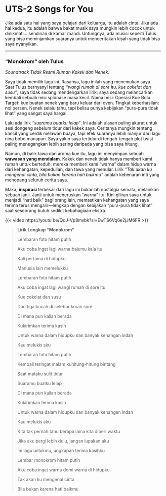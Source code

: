 # UTS-2 Songs for You

Jika ada satu hal yang saya pelajari dari keluarga, itu adalah cinta. Jika ada hal kedua, itu adalah bahwa bakat musik saya mungkin lebih cocok untuk dinikmati... sendirian di kamar mandi. Untungnya, ada musisi seperti Tulus yang bisa meminjamkan suaranya untuk menceritakan kisah yang tidak bisa saya nyanyikan.

---

### "Monokrom" oleh Tulus

*Soundtrack Tidak Resmi Rumah Kakek dan Nenek.*

Saya tidak memilih lagu ini. Rasanya, lagu inilah yang menemukan saya. Saat Tulus bernyanyi tentang *"wangi rumah di sore itu, kue cokelat dan susu"*, saya tidak sedang mendengarkan lirik; saya sedang melancarkan kembali sebuah misi spionase masa kecil. Nama misi: Operasi Kue Bolu. Target: kue buatan nenek yang baru keluar dari oven. Tingkat keberhasilan: nol persen. Nenek selalu tahu, tapi beliau punya kebijakan "pura-pura tidak lihat" yang sangat saya hargai.

Lalu ada lirik *"suaramu buatku lelap"*. Ini adalah ulasan paling akurat untuk sesi dongeng sebelum tidur dari kakek saya. Ceritanya mungkin tentang kancil yang cerdik melawan buaya, tapi efek suaranya lebih manjur dari lagu nina bobo manapun. Saya yakin saya tertidur di tengah-tengah plot twist paling menegangkan lebih sering daripada yang bisa saya hitung.

Namun, di balik tawa dan aroma kue itu, lagu ini menyimpan sebuah **wawasan yang mendalam**. Kakek dan nenek tidak hanya memberi kami rumah untuk berteduh; mereka memberi kami "warna" dalam hidup warna dari kehangatan, kepedulian, dan tawa yang menular. Lirik *"Tak akan ku mengenal cinta, bila bukan karena hati baikmu"* adalah kebenaran inti yang menopang seluruh cerita saya.

Maka, **inspirasi** terbesar dari lagu ini bukanlah nostalgia semata, melainkan sebuah janji. Janji untuk meneruskan "warna" itu. Kini giliran saya untuk menjadi "hati baik" bagi orang lain, memastikan kehangatan yang saya terima terus mengalir—lengkap dengan kebijakan "pura-pura tidak lihat" saat seseorang butuh sedikit kebahagiaan ekstra.

{{< video https://youtu.be/QqJ-Vp8mvbk?si=EwTS6Vq6e2jJM6FR >}}

> **Lirik Lengkap "Monokrom"**
>
> Lembaran foto hitam putih
>
> Aku coba ingat lagi warna bajumu kala itu
>
> Kali pertama di hidupku
>
> Manusia lain memelukku
>
> Lembaran foto hitam putih
>
> Aku coba ingat lagi wangi rumah di sore itu
>
> Kue cokelat dan susu
>
> Dan tiga bocah di selebar koran sore
>
> Di mana pun kalian berada
>
> Kukirimkan terima kasih
>
> Untuk warna dalam hidupku dan banyak kenangan indah
>
> Kau melukis aku
>
> Lembaran foto hitam putih
>
> Kembali teringat malam kuhitung-hitung bintang
>
> Saat mataku sulit tidur
>
> Suaramu buatku lelap
>
> Di mana pun kalian berada
>
> Kukirimkan terima kasih
>
> Untuk warna dalam hidupku dan banyak kenangan indah
>
> Kau melukis aku
>
> Kita tak pernah tahu berapa lama kita diberi waktu
>
> Jika aku pergi lebih dulu, jangan lupakan aku
>
> Ini lagu untukmu, ungkapan terima kasihku
>
> Lembar monokrom hitam putih
>
> Aku coba ingat warna demi warna di hidupku
>
> Tak akan ku mengenal cinta
>
> Bila bukan karena hati baikmu